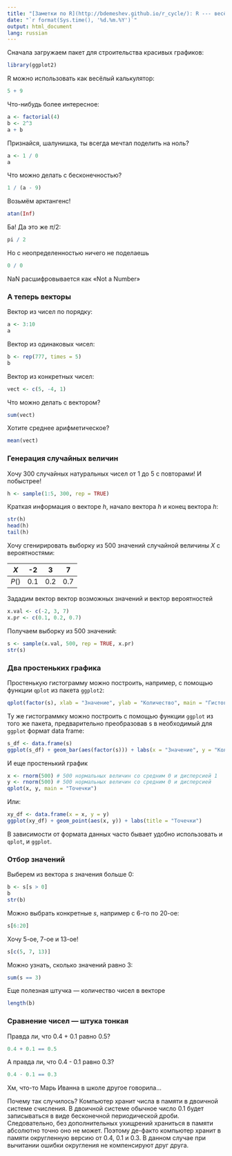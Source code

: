 ```yaml
---
title: "[Заметки по R](http://bdemeshev.github.io/r_cycle/): R --- весёлый калькулятор"
date: "`r format(Sys.time(), '%d.%m.%Y')`"
output: html_document
lang: russian
---
```

Сначала загружаем пакет для строительства красивых графиков: 

```r
library(ggplot2)
```


R можно использовать как весёлый калькулятор:
```r
5 + 9
```


Что-нибудь более интересное:
```r
a <- factorial(4)
b <- 2^3
a + b
```

Признайся, шалунишка, ты всегда мечтал поделить на ноль?
```r
a <- 1 / 0
a
```

Что можно делать с бесконечностью?
```r
1 / (a - 9)
```

Возьмём арктангенс!
```r
atan(Inf)
```

Ба! Да это же $\pi/2$:
```r
pi / 2
```

Но с неопределенностью ничего не поделаешь 
```r
0 / 0
```

NaN расшифровывается как «Not a Number»
  
### А теперь векторы

Вектор из чисел по порядку:
```r
a <- 3:10
a
```

Вектор из одинаковых чисел:
```r
b <- rep(777, times = 5)
b
```

Вектор из конкретных чисел:
```r
vect <- c(5, -4, 1)
```

Что можно делать с вектором?
```r
sum(vect)
```

Хотите среднее арифметическое?
```r
mean(vect)
```

### Генерация случайных величин

Хочу 300 случайных натуральных чисел от 1 до 5 с повторами! И побыстрее!
```r
h <- sample(1:5, 300, rep = TRUE)
```

Краткая информация о векторе $h$, начало вектора $h$ и конец вектора $h$:
```r
str(h)
head(h)
tail(h)
```

Хочу сгенирировать выборку из 500 значений случайной величины $X$ с вероятностями:

$X$   |  -2 | 3   | 7
------|-----|-----|-----
$P()$ | 0.1 | 0.2 | 0.7

Зададим вектор вектор возможных значений и вектор вероятностей
```r
x.val <- c(-2, 3, 7)
x.pr <- c(0.1, 0.2, 0.7)
```

Получаем выборку из 500 значений:
```r
s <- sample(x.val, 500, rep = TRUE, x.pr)
str(s)
```

### Два простеньких графика

Простенькую гистограмму можно построить, например, с помощью функции `qplot` из пакета `ggplot2`:
```r
qplot(factor(s), xlab = "Значение", ylab = "Количество", main = "Гистограмма")
```

Ту же гистограммку можно построить с помощью функции `ggplot` из того же пакета, предварительно преобразовав s в необходимый для `ggplot` формат data frame:

```r
s_df <- data.frame(s)
ggplot(s_df) + geom_bar(aes(factor(s))) + labs(x = "Значение", y = "Количество", title = "Гистограмма")
```


И еще простенький график
```r
x <- rnorm(500) # 500 нормальных величин со средним 0 и дисперсией 1
y <- rnorm(500) # 500 нормальных величин со средним 0 и дисперсией
qplot(x, y, main = "Точечки")
```

Или:

```r
xy_df <- data.frame(x = x, y = y)
ggplot(xy_df) + geom_point(aes(x, y)) + labs(title = "Точечки")
```

В зависимости от формата данных часто бывает удобно использовать и `qplot`, и `ggplot`.

### Отбор значений

Выберем из вектора $s$ значения больше $0$:
```r
b <- s[s > 0]
b
str(b)
```

Можно выбрать конкретные $s$, например с 6-го по 20-ое:
```r
s[6:20]
```

Хочу 5-ое, 7-ое и 13-ое!
```r
s[c(5, 7, 13)]
```

Можно узнать, сколько значений равно 3:
```r
sum(s == 3)
```

Еще полезная штучка --- количество чисел в векторе
```r
length(b)
```

### Сравнение чисел --- штука тонкая

Правда ли, что 0.4 + 0.1 равно 0.5?
```r
0.4 + 0.1 == 0.5
```

А правда ли, что 0.4 - 0.1 равно 0.3?
```r
0.4 - 0.1 == 0.3
```

Хм, что-то Марь Иванна в школе другое говорила... 

Почему так случилось? Компьютер хранит числа в памяти в двоичной системе счисления. В двоичной системе обычное число 0.1 будет записываться в виде бесконечной периодической дроби. Следовательно, без дополнительных ухищрений храниться в памяти абсолютно точно оно не может. Поэтому де-факто компьютер хранит в памяти округленную версию от 0.4, 0.1 и 0.3. В данном случае при вычитании ошибки округления не компенсируют друг друга.




